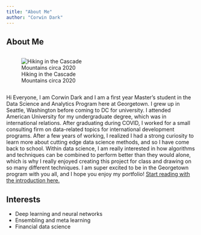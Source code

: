```yaml
---
title: "About Me"
author: "Corwin Dark"
---
```


## About Me


::: {.column width="50%"}
![Hiking in the Cascade Mountains circa 2020](me.jpg)
:::


Hi Everyone, I am Corwin Dark and I am a first year Master's student in the Data Science and Analytics Program here at Georgetown. I grew up in Seattle, Washington before coming to DC for university. I attended American University for my undergraduate degree, which was in international relations. After graduating during COVID, I worked for a small consulting firm on data-related topics for international development programs. After a few years of working, I realized I had a strong curiosity to learn more about cutting edge data science methods, and so I have come back to school. Within data science, I am really interested in how algorithms and techniques can be combined to perform better than they would alone, which is why I really enjoyed creating this project for class and drawing on so many different techniques. I am super excited to be in the Georgetown program with you all, and I hope you enjoy my portfolio! [Start reading with the introduction here.](./Introduction.qmd)

## Interests

- Deep learning and neural networks
- Ensembling and meta learning
- Financial data science
